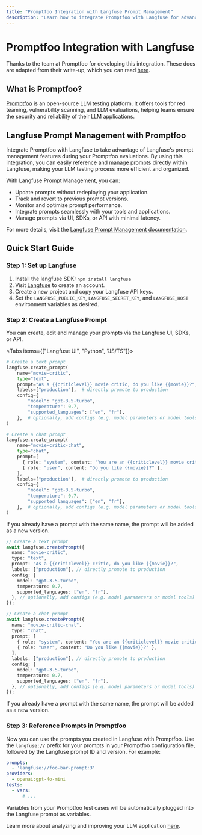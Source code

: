 ```yaml
---
title: "Promptfoo Integration with Langfuse Prompt Management"
description: "Learn how to integrate Promptfoo with Langfuse for advanced prompt management and prompt collaboration. Follow our detailed step-by-step guide for easy setup and enhanced performance."
---
```


# Promptfoo Integration with Langfuse

Thanks to the team at Promptfoo for developing this integration. These docs are adapted from their write-up, which you can read [here](https://www.promptfoo.dev/docs/integrations/langfuse/).

## What is Promptfoo?

[Promptfoo](https://www.promptfoo.dev/) is an open-source LLM testing platform. It offers tools for red teaming, vulnerability scanning, and LLM evaluations, helping teams ensure the security and reliability of their LLM applications.

## Langfuse Prompt Management with Promptfoo
Integrate Promptfoo with Langfuse to take advantage of Langfuse's prompt management features during your Promptfoo evaluations. By using this integration, you can easily reference and [manage prompts](/docs/prompts/get-started) directly within Langfuse, making your LLM testing process more efficient and organized.

With Langfuse Prompt Management, you can:

- Update prompts without redeploying your application.
- Track and revert to previous prompt versions.
- Monitor and optimize prompt performance.
- Integrate prompts seamlessly with your tools and applications.
- Manage prompts via UI, SDKs, or API with minimal latency.

For more details, visit the [Langfuse Prompt Management documentation](/docs/prompts/get-started).

## Quick Start Guide

<Steps>

### Step 1: Set up Langfuse

1. Install the langfuse SDK: `npm install langfuse`
2. Visit [Langfuse](https://cloud.langfuse.com) to create an account.
2. Create a new project and copy your Langfuse API keys.
3. Set the `LANGFUSE_PUBLIC_KEY`, `LANGFUSE_SECRET_KEY`, and `LANGFUSE_HOST` environment variables as desired.

### Step 2: Create a Langfuse Prompt

You can create, edit and manage your prompts via the Langfuse UI, SDKs, or API. 

<Tabs items={["Langfuse UI", "Python", "JS/TS"]}>
<Tab>

<CloudflareVideo
  videoId="3c9bf36417e79dd2d68c3bba2a8f0a98"
  aspectRatio={1.24}
  gifStyle
  className="max-w-xl"
/>

</Tab>
<Tab>

```python
# Create a text prompt
langfuse.create_prompt(
    name="movie-critic",
    type="text",
    prompt="As a {{criticlevel}} movie critic, do you like {{movie}}?",
    labels=["production"],  # directly promote to production
    config={
        "model": "gpt-3.5-turbo",
        "temperature": 0.7,
        "supported_languages": ["en", "fr"],
    },  # optionally, add configs (e.g. model parameters or model tools) or tags
)

# Create a chat prompt
langfuse.create_prompt(
    name="movie-critic-chat",
    type="chat",
    prompt=[
      { role: "system", content: "You are an {{criticlevel}} movie critic" },
      { role: "user", content: "Do you like {{movie}}?" },
    ],
    labels=["production"],  # directly promote to production
    config={
        "model": "gpt-3.5-turbo",
        "temperature": 0.7,
        "supported_languages": ["en", "fr"],
    },  # optionally, add configs (e.g. model parameters or model tools) or tags
)
```

If you already have a prompt with the same name, the prompt will be added as a new version.

</Tab>

<Tab>

```typescript
// Create a text prompt
await langfuse.createPrompt({
  name: "movie-critic",
  type: "text",
  prompt: "As a {{criticlevel}} critic, do you like {{movie}}?",
  labels: ["production"], // directly promote to production
  config: {
    model: "gpt-3.5-turbo",
    temperature: 0.7,
    supported_languages: ["en", "fr"],
  }, // optionally, add configs (e.g. model parameters or model tools) or tags
});

// Create a chat prompt
await langfuse.createPrompt({
  name: "movie-critic-chat",
  type: "chat",
  prompt: [
    { role: "system", content: "You are an {{criticlevel}} movie critic" },
    { role: "user", content: "Do you like {{movie}}?" },
  ],
  labels: ["production"], // directly promote to production
  config: {
    model: "gpt-3.5-turbo",
    temperature: 0.7,
    supported_languages: ["en", "fr"],
  }, // optionally, add configs (e.g. model parameters or model tools) or tags
});
```

If you already have a prompt with the same name, the prompt will be added as a new version.

</Tab>

</Tabs>

### Step 3: Reference Prompts in Promptfoo

Now you can use the prompts you created in Langfuse with Promptfoo. Use the `langfuse://` prefix for your prompts in your Promptfoo configuration file, followed by the Langfuse prompt ID and version. For example:
   ```yaml
   prompts:
     - 'langfuse://foo-bar-prompt:3'
   providers:
     - openai:gpt-4o-mini
   tests:
     - vars:
         # ...
   ```

Variables from your Promptfoo test cases will be automatically plugged into the Langfuse prompt as variables.

</Steps>

Learn more about analyzing and improving your LLM application [here](/faq/all/llm-analytics-101).